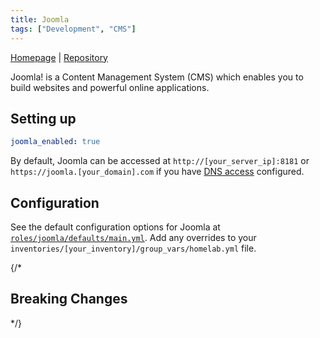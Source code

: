```yaml
---
title: Joomla
tags: ["Development", "CMS"]
---
```



[Homepage](https://www.joomla.org/) |
[Repository](https://github.com/joomla/joomla-cms)

<Tags tags={frontmatter.tags} />

Joomla! is a Content Management System (CMS) which enables you to build websites and powerful online applications.

## Setting up

```yaml title="inventories/homelab/group_vars/homelab.yml"
joomla_enabled: true
```

By default, Joomla can be accessed at `http://[your_server_ip]:8181` or `https://joomla.[your_domain].com` if you have [DNS access](../guides/dns-access) configured.

## Configuration

See the default configuration options for Joomla at [`roles/joomla/defaults/main.yml`](https://github.com/Dylancyclone/ansible-homelab-orchestration/blob/main/roles/joomla/defaults/main.yml).
Add any overrides to your `inventories/[your_inventory]/group_vars/homelab.yml` file.

{/* 

## Breaking Changes

*/}